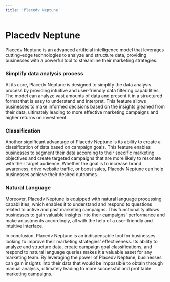 ```yaml
---
title: 'Placedv Neptune'
---
```


# Placedv Neptune

Placedv Neptune is an advanced artificial intelligence model that leverages cutting-edge technologies to analyze and structure data, providing businesses with a powerful tool to streamline their marketing strategies.

### Simplify data analysis process

At its core, Placedv Neptune is designed to simplify the data analysis process by providing intuitive and user-friendly data filtering capabilities. The model can analyze vast amounts of data and present it in a structured format that is easy to understand and interpret. This feature allows businesses to make informed decisions based on the insights gleaned from their data, ultimately leading to more effective marketing campaigns and higher returns on investment.

### Classification

Another significant advantage of Placedv Neptune is its ability to create a classification of data based on campaign goals. This feature enables businesses to segment their data according to their specific marketing objectives and create targeted campaigns that are more likely to resonate with their target audience. Whether the goal is to increase brand awareness, drive website traffic, or boost sales, Placedv Neptune can help businesses achieve their desired outcomes.

### Natural Language

Moreover, Placedv Neptune is equipped with natural language processing capabilities, which enables it to understand and respond to questions related to active and past marketing campaigns. This functionality allows businesses to gain valuable insights into their campaigns' performance and make adjustments accordingly, all with the help of a user-friendly and intuitive interface.

In conclusion, Placedv Neptune is an indispensable tool for businesses looking to improve their marketing strategies' effectiveness. Its ability to analyze and structure data, create campaign goal classifications, and respond to natural language queries makes it a valuable asset for any marketing team. By leveraging the power of Placedv Neptune, businesses can gain insights into their data that would be impossible to obtain through manual analysis, ultimately leading to more successful and profitable marketing campaigns.

